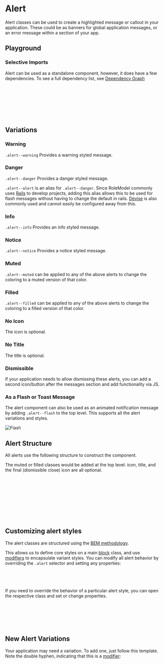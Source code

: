 

<Meta of={AlertStories} />

# Alert

<div
  dangerouslySetInnerHTML={{
    __html: createSourceCodeLink({ link: 'components/alert.css' }).outerHTML,
  }}
></div>

Alert classes can be used to create a highlighted message or callout in your application.
These could be as banners for global application messages, or an error message within a section of your app.

## Playground

<Canvas of={AlertStories.Warning} />
<Controls of={AlertStories.Warning} />

### Selective Imports

Alert can be used as a standalone component, however, it does have a few dependencies. To see a full dependency list, see [Dependency Graph](?path=/docs/overview-selective-imports--docs#dependencies)

```css
/* Depends on */
@import '@rolemodel/optics/dist/css/core/tokens';
@import '@rolemodel/optics/dist/css/core/base';
@import '@rolemodel/optics/dist/css/components/icon';

/* Component */
@import '@rolemodel/optics/dist/css/components/alert';
```

## Variations

### Warning

`.alert--warning` Provides a warning styled message.

<Canvas of={AlertStories.Warning} />

### Danger

`.alert--danger` Provides a danger styled message.

`.alert--alert` is an alias for `.alert--danger`. Since RoleModel commonly uses [Rails](https://rubyonrails.org/) to develop projects, adding this alias allows this to be used for flash messages without having to change the default in rails. [Devise](https://github.com/heartcombo/devise) is also commonly used and cannot easily be configured away from this.

<Canvas of={AlertStories.Danger} />

### Info

`.alert--info` Provides an info styled message.

<Canvas of={AlertStories.Info} />

### Notice

`.alert--notice` Provides a notice styled message.

<Canvas of={AlertStories.Notice} />

### Muted

`.alert--muted` can be applied to any of the above alerts to change the coloring to a muted version of that color.

<Canvas of={AlertStories.Muted} />

### Filled

`.alert--filled` can be applied to any of the above alerts to change the coloring to a filled version of that color.

<Canvas of={AlertStories.Filled} />

### No Icon

The icon is optional.

<Canvas of={AlertStories.NoIcon} />

### No Title

The title is optional.

<Canvas of={AlertStories.NoTitle} />

### Dismissible

If your application needs to allow dismissing these alerts, you can add a second icon/button after the messages section and add functionality via JS.

<Canvas of={AlertStories.Dismissible} />

### As a Flash or Toast Message

The alert component can also be used as an animated notification message by adding `.alert--flash` to the top level. This supports all the alert variations and styles.

<img src={imageFile} alt="Flash" />

## Alert Structure

All alerts use the following structure to construct the component.

The muted or filled classes would be added at the top level.
icon, title, and the final (dismissible close) icon are all optional.

```html
<div class='alert alert--danger'>
  <span class='alert__icon material-symbols-outlined'>error</div>
  <div class='alert__messages'>
    <div class='alert__title'>Error</div>
    <div class='alert__description'>Your message</div>
    <div class='alert__description'>Another message if you need</div>
  </div>
  <span class='alert__icon material-symbols-outlined'>close</div>
</div>
```

## Customizing alert styles

<div
  dangerouslySetInnerHTML={{
    __html: createAlert({
      title: 'Important!',
      description: 'These patterns represent how to customize the style of the alert for your project.',
    }).outerHTML,
  }}
></div>

The alert classes are structured using the [BEM methodology](https://getbem.com/naming).

This allows us to define core styles on a main [block](https://getbem.com/naming/#block) class, and use [modifiers](https://getbem.com/naming/#modifier) to encapsulate variant styles. You can modify all alert behavior by overriding the `.alert` selector and setting any properties:

```css
.alert {
  border-radius: var(--op-radius-large);
}
```

If you need to override the behavior of a particular alert style, you can open the respective class and set or change properties.

```css
// This will only affect the warning alert, but not danger, info, or notice.
.alert--warning {
  background-color: red;
  color: white;
}
```

## New Alert Variations

<div
  dangerouslySetInnerHTML={{
    __html: createAlert({
      title: 'Important!',
      description: 'These patterns represent how to create new variations of the alert for your project.',
    }).outerHTML,
  }}
></div>

Your application may need a variation. To add one, just follow this template. Note the double hyphen, indicating that this is a [modifier](https://getbem.com/naming/#modifier):

```css
.alert--{name} {
  background-color:
  box-shadow:
  color:

  .alert__title {
    color:
  }

  &.alert--muted {
    background-color:
    box-shadow:
    color:

    .alert__title {
      color:
    }
  }

  &.alert--filled {
    background-color:
    box-shadow:
    color:

    .alert__title {
      color:
    }
  }
}
```

```css
.alert--purple {
  background-color: verylightpurple;
  box-shadow: var(--op-border-all) purple;
  color: purple;

  .alert__title {
    color: darkpurple;
  }

  &.alert--muted {
    background-color: lightpurple;
    box-shadow: none;
    color: white;

    .alert__title {
      color: purple;
    }
  }

  &.alert--filled {
    background-color: purple;
    box-shadow: none;
    color: white;

    .alert__title {
      color: darkpurple;
    }
  }
}
```
